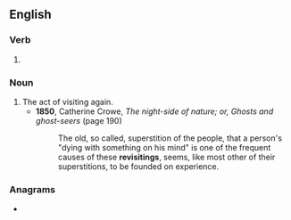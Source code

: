 ==English==

===Verb===
{{head|en|verb form}}

# {{present participle of|revisit|lang=en|nocat=1}}

===Noun===
{{en-noun}}

# The act of visiting again.
#* '''1850''', Catherine Crowe, ''The night-side of nature; or, Ghosts and ghost-seers'' (page 190)
#*: The old, so called, superstition of the people, that a person's "dying with something on his mind" is one of the frequent causes of these '''revisitings''', seems, like most other of their superstitions, to be founded on experience.

===Anagrams===
* {{anagrams|en|a=egiiinrstv|Irvingites}}